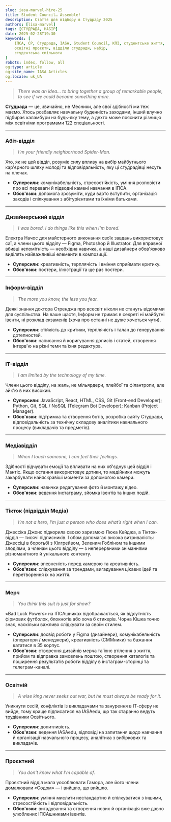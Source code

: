 ```yaml
---
slug: iasa-marvel-hire-25
title: Student Council… Assemble!
description: Стаття для відбору в Студраду 2025
authors: [lisa-marvel]
tags: [СТУДРАДА, НАБІР]
date: 2025-02-28T19:30
keywords: [
    ІПСА, СР, Студрада, IASA, Student Council, КПІ, студентське життя, 
    освітні проєкти, відділи студради, набір, 
    студентська спільнота
]
robots: index, follow, all
og:type: article
og:site_name: IASA Articles
og:locale: uk_UA
---
```


> *There was an idea… to bring together a group of remarkable people, to see if we could become something more.*

**Студрада** — це, звичайно, не Месники, але свої здібності ми теж маємо. Хтось розбавляє навчальну буденність заходами, інший влучно підбирає каламбури на будь-яку тему, а дехто може пояснити різницю між освітніми програмами 122 спеціальності.

<!--truncate-->


---

### Абіт-відділ

> *I’m your friendly neighborhood Spider-Man.*

Хто, як не цей відділ, розуміє силу впливу на вибір майбутнього кар'єрного шляху молоді та відповідальність, яку ці студрадівці несуть на плечах.

- **Суперсили**: комунікабельність, стресостійкість, уміння розповісти про всі переваги й підводні камені навчання в ІПСА.
- **Обов'язки**: допомога зрозуміти, куди варто вступити, організація заходів і спілкування з абітурієнтами та їхніми батьками.

---

### Дизайнерський відділ

> *I was bored. I do things like this when I'm bored.*

Електра Начос для майстерного виконання своїх завдань використовує саї, а члени цього відділу — Figma, Photoshop й Illustrator.
Для вправної вбивці непомітність — необхідна навичка, а наші дизайнери обов'язково виділять найважливіші елементи в композиції.

- **Суперсили**: креативність, терплячість і вміння сприймати критику.
- **Обов'язки**: постери, ілюстрації та ще раз постери.

---

### Інформ-відділ

> *The more you know, the less you fear.*

Деякі знання доктора Стренджа про всесвіт ніколи не стануть відомими для суспільства. На ваше щастя, Інформ не тримає в секреті ні майбутні івенти, ні розклад екзаменів (хоча про останні не дуже хочеться чути).

- **Суперсили**: стійкість до критики, терплячість і талан до генерування дотепностей.
- **Обов'язки**: написання й коригування дописів і статей, створення інтерв'ю на різні теми та їхня редактура.

---

### IT-відділ

> *I am limited by the technology of my time.*

Члени цього відділу, на жаль, не мільярдери, плейбої та філантропи, але айк'ю в них високий. 

- **Суперсили**: JavaScript, React, HTML, CSS, Git (Front-end Developer); Python, Git, SQL / NoSQL (Telegram Bot Developer); Kanban (Project Manager).  
- **Обов'язки**: підтримка та створення ботів, розробка сайту Студради, відповідальність за технічну складову аналітики навчального процесу (викладачів та предметів).

---

### Медіавідділ

> *When I touch someone, I can feel their feelings.*

Здібності відчувати емоції та впливати на них об'єднує цей відділ і Мантіс. Якщо остання використовує дотики, то медійники можуть закарбувати найяскравіші моменти за допомогою камери.

- **Суперсили**: навички редагування фото й монтажу відео.
- **Обов'язки**: ведення інстаграму, зйомка івентів та інших подій.

---

### Тікток (підвідділ Медіа)

> *I’m not a hero, I’m just a person who does what’s right when I can.*

Джессіка Джонс підкорила своєю харизмою Люка Кейджа, а Тікток-відділ — тисячі підписників. І обом допомагає висока витривалість: Джессіці в боротьбі з Кілгрейвом, Зеленим Гобліном та іншими злодіями, а членам цього відділу — з неперервними зніманнями різноманітного й унікального контенту.

- **Суперсили**: впевненість перед камерою та креативність.
- **Обов'язки**: слідкування за трендами, вигадування цікавих ідей та перетворення їх на життя.

---

### Мерч

> *You think this suit is just for show?*

«Bad Luck Powers» на ІПСАшниках відображається, як відсутність фірмових футболок, блокнотів або хоча б стикерів. Чорна Кішка точно знає, наскільки важливо слідкувати за своїм стилем.

- **Суперсили**: досвід роботи у Figma (дизайнери), комунікабельність (оператори / менеджери), креативність (СММники) та бажання кататися в 35 корпус.
- **Обов'язки**: створення дизайнів мерча та їхнє втілення в життя, прийом та відправка замовлень поштою, створення каталогів та поширення результатів роботи відділу в інстаграм-сторінці та телеграм-каналі.

---

### Освітній

> *A wise king never seeks out war, but he must always be ready for it.*

Уникнути сесій, конфліктів із викладачами та занурення в ІТ-сферу не вийде, тому краще підписатися на IASAedu, що так старанно ведуть трудівники Освітнього.

- **Суперсили**: допитливість.
- **Обов'язки**: ведення IASAedu, відповіді на запитання щодо навчання й організації навчального процесу, аналітика з вибіркових та викладачів.

---

### Проєктний

> *You don't know what I'm capable of.*

Проєктний відділ мала уособлювати Гамора, але його члени домалювали «Содом» — і вийшло, що вийшло.

- **Суперсили**: уміння мислити нестандартно й спілкуватися з іншими, стресостійкість і відповідальність.
- **Обов'язки**: вигадування та створення нових й організація вже давно улюблених ІПСАшниками івентів.